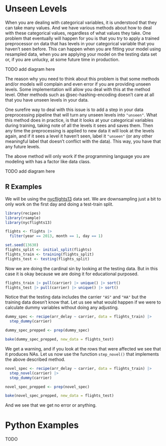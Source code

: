 # Unseen Levels {#sec-unseen}

When you are dealing with categorical variables, it is understood that they can take many values. And we have various methods about how to deal with these categorical values, regardless of what values they take. One problem that eventually will happen for you is that you try to apply a trained preprocessor on data that has levels in your categorical variable that you haven't seen before. This can happen when you are fitting your model using resampled data, when you are applying your model on the testing data set or, if you are unlucky, at some future time in production. 

TODO add diagram here

The reason why you need to think about this problem is that some methods and/or models will complain and even error if you are providing unseen levels. Some implementation will allow you deal with this at the method level. Other methods such as @sec-hashing-encoding doesn't care at all that you have unseen levels in your data.

One surefire way to deal with this issue is to add a step in your data preprocessing pipeline that will turn any unseen levels into `"unseen"`. What this method does in practice, is that it looks at your categorical variables during training, taking note of all the levels it sees and saves them. Then any time the preprocessing is applied to new data it will look at the levels again, and if it sees a level it haven't seen, label it `"unseen"` (or any other meaningful label that doesn't conflict with the data). This way, you have that any future levels. 

::: callout-note
The above method will only work if the programming language you are modeling with has a factor like data class.
:::

TODO add diagram here

## R Examples

We will be using the [nycflights13](https://github.com/tidyverse/nycflights13) data set. We are downsampling just a bit to only work on the first day and doing a test-train split.

```r
library(recipes)
library(rsample)
library(nycflights13)

flights <- flights |>
  filter(year == 2013, month == 1, day == 1)

set.seed(13630)
flights_split <- initial_split(flights)
flights_train <- training(flights_split)
flights_test <- testing(flights_split)
```

Now we are doing the cardinal sin by looking at the testing data. But in this case it is okay because we are doing it for educational purposed.

```r
flights_train |> pull(carrier) |> unique() |> sort()
flights_test |> pull(carrier) |> unique() |> sort()
```

Notice that the testing data includes the carrier `"AS"` and `"HA"` but the training data doesn't know that. Let us see what would happen if we were to calculate dummy variables without doing any adjusting.

```r
dummy_spec <- recipe(arr_delay ~ carrier, data = flights_train) |>
  step_dummy(carrier)

dummy_spec_prepped <- prep(dummy_spec)

bake(dummy_spec_prepped, new_data = flights_test)
```

We get a warning, and if you look at the rows that were affected we see that it produces NAs. Let us now use the function `step_novel()` that implements the above described method.

```r
novel_spec <- recipe(arr_delay ~ carrier, data = flights_train) |>
  step_novel(carrier) |>
  step_dummy(carrier) 

novel_spec_prepped <- prep(novel_spec)

bake(novel_spec_prepped, new_data = flights_test)
```

And we see that we get no error or anything.

# Python Examples

TODO
